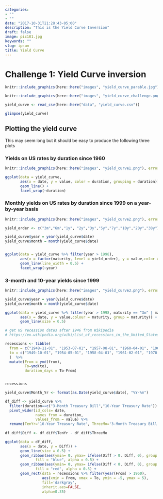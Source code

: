 ```yaml
---
categories:
- ""
- ""
date: "2017-10-31T21:28:43-05:00"
description: "This is the Yield Curve Inversion"
draft: false
image: pic101.jpg
keywords: ""
slug: ipsum
title: Yield Curve
---
```


# Challenge 1: Yield Curve inversion



```r
knitr::include_graphics(here::here("images", "yield_curve_parable.jpg"), error = FALSE)
```



```r
knitr::include_graphics(here::here("images", "yield_curve_challenge.png"), error = FALSE)


```



```r

yield_curve <- read_csv(here::here("data", "yield_curve.csv"))

glimpse(yield_curve)
```



## Plotting the yield curve

This may seem long but it should be easy to produce the following three plots

### Yields on US rates by duration since 1960

```r
knitr::include_graphics(here::here("images", "yield_curve1.png"), error = FALSE)

ggplot(data = yield_curve,
       aes(x = date, y = value, color = duration, grouping = duration)) +
       geom_line() + 
       facet_wrap(~duration)

```

### Monthly yields on US rates by duration since 1999 on a year-by-year basis


```r
knitr::include_graphics(here::here("images", "yield_curve2.png"), error = FALSE)

yield_order <- c("3m","6m","1y", "2y","3y","5y","7y","10y","20y","30y")

yield_curve$year = year(yield_curve$date)
yield_curve$month = month(yield_curve$date)


ggplot(data = yield_curve %>% filter(year > 1998),
       aes(x = factor(maturity, level = yield_order), y = value,color = year, group = month)) +
       geom_line(line_width = 0.5) +
       facet_wrap(~year)

```



### 3-month and 10-year yields since 1999

```r
knitr::include_graphics(here::here("images", "yield_curve3.png"), error = FALSE)

yield_curve$year = year(yield_curve$date)
yield_curve$month = month(yield_curve$date)

ggplot(data = yield_curve %>% filter(year > 1998, maturity == "3m" | maturity == "10y"), 
       aes(x = date, y = value,colour = maturity, group = maturity)) +
       geom_line(size = 0.5)

```




```r

# get US recession dates after 1946 from Wikipedia 
# https://en.wikipedia.org/wiki/List_of_recessions_in_the_United_States

recessions <- tibble(
  from = c("1948-11-01", "1953-07-01", "1957-08-01", "1960-04-01", "1969-12-01", "1973-11-01", "1980-01-01","1981-07-01", "1990-07-01", "2001-03-01", "2007-12-01","2020-02-01"),  
  to = c("1949-10-01", "1954-05-01", "1958-04-01", "1961-02-01", "1970-11-01", "1975-03-01", "1980-07-01", "1982-11-01", "1991-03-01", "2001-11-01", "2009-06-01", "2020-04-30") 
  )  %>% 
  mutate(From = ymd(from), 
         To=ymd(to),
         duration_days = To-From)


recessions
```


```r

yield_curve$Month_Yr <- format(as.Date(yield_curve$date), "%Y-%m")

df_diff <- yield_curve %>% 
  filter(duration==c("3-Month Treasury Bill","10-Year Treasury Rate")) %>%
  pivot_wider(id_cols= date, 
              names_from = duration, 
              values_from = value) %>% 
  rename(TenYr='10-Year Treasury Rate', ThreeMo='3-Month Treasury Bill')
  
df_diff$Diff <- df_diff$TenYr - df_diff$ThreeMo

ggplot(data = df_diff, 
       aes(x = date, y = Diff)) +
       geom_line(size = 0.5) +
       geom_ribbon(aes(ymin= 0, ymax= ifelse(Diff > 0, Diff, 0), group = 1), 
              fill = "blue", alpha = 0.5) +
       geom_ribbon(aes(ymin= 0, ymax= ifelse(Diff < 0, Diff, 0), group = 1), 
              fill = "red", alpha = 0.5) +
       geom_rect(data = recessions %>% filter(year(From) > 1960),
                 aes(xmin = From, xmax = To, ymin = -5, ymax = 5),
                 fill='darkgray',
                 inherit.aes=FALSE,
                 alpha=0.35)
```
